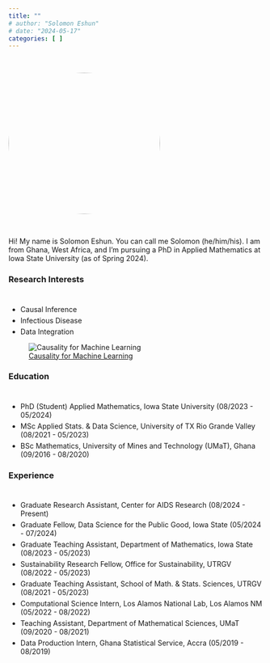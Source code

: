 ```yaml
---
title: ""
# author: "Solomon Eshun"
# date: "2024-05-17"
categories: [ ]
---
```


<br>

<style>
.circle-img {
  border-radius: 50%; /* Create circular corners */
  width: 300px; /* Specify the width */
  height: 280px; /* Specify the height */
  object-fit: cover; /* Ensures the image covers the area without stretching */
}
</style>

![](imgs/self1.JPG){.circle-img}

<br>

Hi! My name is Solomon Eshun. You can call me Solomon (he/him/his). I am from Ghana, West Africa, and I’m pursuing a PhD in Applied Mathematics at Iowa State University (as of Spring 2024).



### Research Interests

<div style="height: 10px;"></div>

- Causal Inference
<div style="height: 5px;"></div>
- Infectious Disease
<div style="height: 5px;"></div>
- Data Integration


![[Causality for Machine Learning](https://ff13.fastforwardlabs.com/)](imgs/whatif.png)  


### Education

<div style="height: 10px;"></div>

- PhD (Student) Applied Mathematics, Iowa State University (08/2023 - 05/2024)
<div style="height: 5px;"></div>
- MSc Applied Stats. & Data Science, University of TX Rio Grande Valley (08/2021 - 05/2023)
<div style="height: 5px;"></div>
- BSc Mathematics, University of Mines and Technology (UMaT), Ghana (09/2016 - 08/2020)

### Experience

<div style="height: 10px;"></div>

- Graduate Research Assistant, Center for AIDS Research (08/2024 - Present)
<div style="height: 5px;"></div>
- Graduate Fellow, Data Science for the Public Good, Iowa State (05/2024 - 07/2024)
<div style="height: 5px;"></div>
- Graduate Teaching Assistant, Department of Mathematics, Iowa State (08/2023 - 05/2023)
<div style="height: 5px;"></div>
- Sustainability Research Fellow, Office for Sustainability, UTRGV (08/2022 - 05/2023)
<div style="height: 5px;"></div>
- Graduate Teaching Assistant, School of Math. & Stats. Sciences, UTRGV (08/2021 - 05/2023)
<div style="height: 5px;"></div>
- Computational Science Intern, Los Alamos National Lab, Los Alamos NM (05/2022 - 08/2022)
<div style="height: 5px;"></div>
- Teaching Assistant, Department of Mathematical Sciences, UMaT (09/2020 - 08/2021)
<div style="height: 5px;"></div>
- Data Production Intern, Ghana Statistical Service, Accra (05/2019 - 08/2019)






